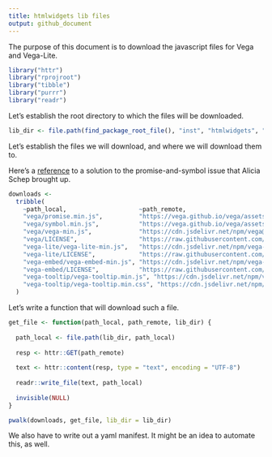 ```yaml
---
title: htmlwidgets lib files
output: github_document
---
```


The purpose of this document is to download the javascript files for Vega and Vega-Lite.

```r
library("httr")
library("rprojroot")
library("tibble")
library("purrr")
library("readr")
```

Let's establish the root directory to which the files will be downloaded.

```r
lib_dir <- file.path(find_package_root_file(), "inst", "htmlwidgets", "lib")
```

Let's establish the files we will download, and where we will download them to.

Here's a [reference](https://vega.github.io/vega/usage/#ie) to a solution to the promise-and-symbol issue that Alicia Schep brought up. 

```r
downloads <-
  tribble(
    ~path_local,                    ~path_remote,
    "vega/promise.min.js",          "https://vega.github.io/vega/assets/promise.min.js",
    "vega/symbol.min.js",           "https://vega.github.io/vega/assets/symbol.min.js",
    "vega/vega-min.js",             "https://cdn.jsdelivr.net/npm/vega@3.2.1",
    "vega/LICENSE",                 "https://raw.githubusercontent.com/vega/vega/master/LICENSE",
    "vega-lite/vega-lite-min.js",   "https://cdn.jsdelivr.net/npm/vega-lite@2.3.1",
    "vega-lite/LICENSE",            "https://raw.githubusercontent.com/vega/vega-lite/master/LICENSE",
    "vega-embed/vega-embed-min.js", "https://cdn.jsdelivr.net/npm/vega-embed@3.2.0",
    "vega-embed/LICENSE",           "https://raw.githubusercontent.com/vega/vega-embed/master/LICENSE",
    "vega-tooltip/vega-tooltip.min.js", "https://cdn.jsdelivr.net/npm/vega-tooltip@0.7.0",
    "vega-tooltip/vega-tooltip.min.css", "https://cdn.jsdelivr.net/npm/vega-tooltip@0.7.0/build/vega-tooltip.min.css"
  )
```

Let's write a function that will download such a file.

```r
get_file <- function(path_local, path_remote, lib_dir) {
  
  path_local <- file.path(lib_dir, path_local)
  
  resp <- httr::GET(path_remote)
  
  text <- httr::content(resp, type = "text", encoding = "UTF-8")
  
  readr::write_file(text, path_local)
  
  invisible(NULL)
}
```

```r
pwalk(downloads, get_file, lib_dir = lib_dir)
```

We also have to write out a yaml manifest. It might be an idea to automate this, as well.

